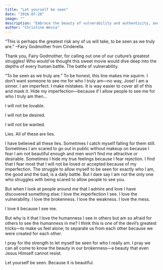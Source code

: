 ```yaml
---
title: "Let yourself be seen"
date: "2016-07-28"
image: ""
description: "Embrace the beauty of vulnerability and authenticity, and the freedom that comes from being loved as one's true self."
author: "Christine Wessa"
---
```


“This is perhaps the greatest risk any of us will take, to be seen as we truly are.” –Fairy Godmother from Cinderella.

Thank you, Fairy Godmother, for calling out one of our culture’s greatest struggles! Who would’ve thought this sweet movie would dive deep into the depths of every human battle. The battle of vulnerability.

“To be seen as we truly are.” To be honest, this line makes me squirm. I don’t want someone to see me for who I truly am—no way, Jose! I am a sinner. I am imperfect. I make mistakes. It is way easier to cover all of this and mask it. Hide my imperfection—because if I allow people to see me for who I truly am then…

I will not be lovable.

I will not be desired.

I will not be wanted.

Lies. All of these are lies.

I have believed all these lies. Sometimes I catch myself falling for them still. Sometimes I am scared to go out in public without makeup on because I fear I am not beautiful enough and men won’t find me attractive or desirable. Sometimes I hide my true feelings because I fear rejection. I find that I fear most that I will not be loved or accepted because of my imperfection. The struggle to allow myself to be seen for exactly who I am, the good and the bad, is a daily battle. But I dare say I am not the only one who struggles with being scared to allow people to see you.

But when I look at people around me that I admire and love I have discovered something else: I love the imperfection I see. I love the vulnerability. I love the brokenness. I love the weakness. I love the mess.

I love it because I see me.

But why is it that I love the humanness I see in others but am so afraid for others to see the humanness in me? I think this is one of the devil’s greatest tricks—to make us feel alone; to separate us from each other because we were created for each other.

I pray for the strength to let myself be seen for who I really am. I pray we can all come to know the beauty in our brokenness—a beauty that even Jesus Himself cannot resist.

Let yourself be seen. Because it is beautiful.

